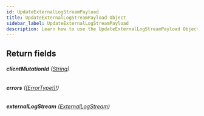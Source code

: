 ```yaml
---
id: UpdateExternalLogStreamPayload
title: UpdateExternalLogStreamPayload Object
sidebar_label: UpdateExternalLogStreamPayload
description: Learn how to use the UpdateExternalLogStreamPayload Object for Builder's API.
---
```


## Return fields

###### <b>clientMutationId</b> ([String](/composer/builder/api/schema/scalar/String.mdx))

###### <b>errors</b> ([[ErrorType!]!](/composer/builder/api/schema/object/ErrorType.mdx))

###### <b>externalLogStream</b> ([ExternalLogStream](/composer/builder/api/schema/object/ExternalLogStream.mdx))
